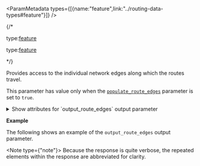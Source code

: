 

<ParamMetadata types={[{name:"feature",link:"../routing-data-types#feature"}]} />

{/* <If c="requestType=='job'">
<p class="space-x-2"><span><span class="font-sm text-color-3">type:</span><a class="font-sm text-color-3" href="../routing-data-types#feature">feature</a></span></p>
</If>

<If c="requestType=='direct'">
<p class="space-x-2"><span><span class="font-sm text-color-3">type:</span><a class="font-sm text-color-3" href="../routing-data-types#feature">feature</a></span></p>
</If> */}

Provides access to the individual network edges along which the routes travel.

This parameter has value only when the [`populate_route_edges`](#populate_route_edges) parameter is set to `true`.

<details>
 <summary><span class="font-sm text-color-link">Show attributes for `output_route_edges` output parameter</span></summary>
 
-   <p class="space-x-2"><span class="font-bold">SourceName</span><span class="font-sm text-color-3">string (length: 500)</span><span class="font-bold text-[#00619b]">nullable</span></p>

    The name of the edge source feature class from which the line was generated.

-   <p class="space-x-2"><span class="font-bold">SourceOID</span><span class="font-sm text-color-3">integer</span><span class="font-bold text-[#00619b]">nullable</span></p>

    The `ObjectID` value of the traversed street feature. Summarizing the values for this field can provide useful information such as the number of times a particular street feature is included in all the routes.

-   <p class="space-x-2"><span class="font-bold">RouteEdgeID</span><span class="font-sm text-color-3">integer</span><span class="font-bold text-[#00619b]">nullable</span></p>

    The ID representing the edge that comprises the street feature. Since there can be more than one edge per street feature, the `SourceOID` field can be used to uniquely identify the traversed street feature, and the `RouteEdgeID` field can be used to uniquely identify the edge within the traversed street feature.

-   <p class="space-x-2"><span class="font-bold">FromPosition</span><span class="font-sm text-color-3">integer</span><span class="font-bold text-[#00619b]">nullable</span></p>

    Specifies where the output `RouteEdges` feature begins in reference to the digitized direction of the underlying street feature.

    -   0 (zero) indicates that the line begins at the from point of the underlying street feature.
    -   1 indicates that the line begins at the to point of the street feature.
    -   A value between 0 and 1 indicates that the line begins at a point along the underlying street feature; for example, a value of 0.25 means the line begins 25 percent along the digitized direction of the underlying street feature.

-   <p class="space-x-2"><span class="font-bold">ToPosition</span><span class="font-sm text-color-3">integer</span><span class="font-bold text-[#00619b]">nullable</span></p>

    Specifies where the output `RouteEdges` feature ends in reference to the digitized direction of the underlying street feature.

    -   0 indicates that the line ends at the from point of the underlying street feature.
    -   1 indicates that the line ends at the to point of the street feature.
    -   A value between 0 and 1 indicates that the line ends at a point along the underlying street feature; for example, a value of 0.25 means the line ends 25 percent along the digitized direction of the underlying street feature.

<If c="requestType == 'job' && publication == 'rest/online'">
-   <p class="space-x-2"><span class="font-bold">RouteID</span><span class="font-sm text-color-3">integer</span><span class="font-bold text-[#00619b]">nullable</span></p>

    Uniquely identifies the route that traversed the edge.

    The `RouteID` value corresponds to an `ObjectID` value from the output routes.
</If>

-   <p class="space-x-2"><span class="font-bold">Attr_Minutes</span><span class="font-sm text-color-3">number (non-negative)</span><span class="font-bold text-[#00619b]">nullable</span></p>

    The travel time in minutes of the traversed portion of the underlying street feature.

    <Note type={"note"}>
    An additional field, `Attr_[TimeUnits]`, is included if the `measurement_units` parameter is time-based and its value is not set to `Minutes`. The field values are in the units specified by the `measurement_units` parameter.
    </Note>

-   <p class="space-x-2"><span class="font-bold">Attr_Miles</span><span class="font-sm text-color-3">number (non-negative)</span><span class="font-bold text-[#00619b]">nullable</span></p>

    The length in miles of the traversed portion of the underlying street feature.

    <Note type={"note"}>
    An additional field, `Attr_[DistanceUnits]`, is included if the `measurement_units` parameter is distance-based and its value is not `Miles` or `Kilometers`. The field values are in the units specified by the `measurement_units` parameter.
    </Note>

-   <p class="space-x-2"><span class="font-bold">Attr_Kilometers</span><span class="font-sm text-color-3">number (non-negative)</span><span class="font-bold text-[#00619b]">nullable</span></p>

    The length in kilometers of the traversed portion of the underlying street feature.

-   <p class="space-x-2"><span class="font-bold">Attr_Other</span><span class="font-sm text-color-3">number (non-negative)</span><span class="font-bold text-[#00619b]">nullable</span></p>

    The travel cost of the traversed portion of the underlying street feature. This field is included only when the travel mode used for the analysis has an impedance attribute that is neither time-based nor distance-based. The value is in unknown units.

    <Note type={"note"}>
    Additional fields, `Attr_[AccumulateAttributeName]`, are included for each cost attribute that is neither time-based nor distance-based and accumulated during the analysis.
    </Note>

-   <p class="space-x-2"><span class="font-bold">Cumul_Minutes</span><span class="font-sm text-color-3">number (non-negative)</span><span class="font-bold text-[#00619b]">nullable</span></p>

    The travel time in minutes of the route from its origin to the end of the traversed portion of this underlying street feature.

    <Note type="note" block>

    -   An additional field, `Cumul_[TimeUnits]`, is included if the `measurement_units` parameter is time-based and its value is not set to `Minutes`. The field values are in the units specified by the `measurement_units` parameter.
    -   Additional fields, `Cumul_[AccumulateAttributeName]`, are included for each time-based cost attribute that is accumulated during the analysis. The values are in the time units used for the analysis.

    </Note>

-   <p class="space-x-2"><span class="font-bold">Cumul_Miles</span><span class="font-sm text-color-3">number (non-negative)</span><span class="font-bold text-[#00619b]">nullable</span></p>

    The length in miles of the route from its origin to the end of the traversed portion of this underlying street feature. 

    <Note type="note" block>

    -   An additional field, `Cumul_[DistanceUnits]`, is included if the `measurement_units` parameter is distance-based and its value is not `Miles` or `Kilometers`. The field values are in the units specified by the `measurement_units` parameter.
    -   Additional fields, `Cumul_[AccumulateAttributeName]`, are included for each distance-based cost attribute that is accumulated during the analysis. The values are in the distance units used for the analysis.

    </Note>

-   <p class="space-x-2"><span class="font-bold">Cumul_Kilometers</span><span class="font-sm text-color-3">number (non-negative)</span><span class="font-bold text-[#00619b]">nullable</span></p>

    The length in kilometers of the route from its origin to the end of the traversed portion of this underlying street feature.

-   <p class="space-x-2"><span class="font-bold">Cumul_Other</span><span class="font-sm text-color-3">number (non-negative)</span><span class="font-bold text-[#00619b]">nullable</span></p>

    The travel cost of the route from its origin to the end of the traversed portion of this underlying street feature. This field is included only when the travel mode used for the analysis has an impedance attribute that is neither time-based nor distance-based. The value is in unknown units.

    <Note type={"note"}>

    Additional fields, `Cumul_[AccumulateAttributeName]`, are included for each cost attribute that is neither time-based nor distance-based and accumulated during the analysis.

    </Note>

-   <p class="space-x-2"><span class="font-bold">Attr_[SoftRestrictionsAttributeName]</span><span class="font-sm text-color-3">number (non-negative)</span><span class="font-bold text-[#00619b]">nullable</span></p>

    Specifies whether the traversed edge used the soft restriction attribute referred to in this field's name.

    0—The traversed edge didn't use the soft restriction.
    1—The traversed edge used the soft restriction.

    For example, if the analysis was performed using the soft restriction called Avoid Toll Roads, a field called `Attr_Avoid_Toll_Roads` is created for this soft restriction. A value of `1` for this field would represent the toll roads in the route.

</details>

**Example**

The following shows an example of the `output_route_edges` output parameter.

<Note type={"note"}>
Because the response is quite verbose, the repeated elements within the response are abbreviated for clarity.
</Note>

<CodeBlock language="json" source="../../code-samples/route/examples/outputs/output_route_edges.json" group="json" maxLines={20} expandable/>